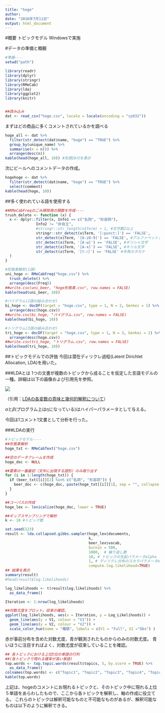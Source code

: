 ---
title: "hoge"
author: 
date: "2016年7月11日"
output: html_document
---

#概要
トピックモデル
Windowsで実施

#データの準備と概観
```{r warning=FALSE}
#準備----
setwd("path")

library(readr)
library(dplyr)
library(stringr)
library(RMeCab)
library(lda)
library(ggplot2)
library(knitr)


##読み込み
dat <- read_csv("hoge.csv", locale = locale(encoding = "cp932"))
```

まずはどの商品に多くコメントされているかを調べる
```{r}
hoge_all <- dat %>%
  filter(str_detect(dat$name, "hoge") == "TRUE") %>%
  group_by(unique_name) %>%
  summarise(n = n()) %>%
  arrange(desc(n))
kable(head(hoge_all, 10)) #先頭10行を表示
```

次にビールへのコメントデータの作成。
```{r}
hogehoge <- dat %>%
  filter(str_detect(dat$name, "hoge") == "TRUE") %>%
  select(comment)
kable(head(hoge, 10))
```


##多く使われている語を使用する
```{r}
##RMeCabFreqのごみ掃除用の関数を作成----
trush_delete <- function (x) {
  x <- dplyr::filter(x, Info1 == c("名詞", "形容詞"), 
              Info2 != "非自立",
              #stringr::str_length(x$Term) > 1, #文字数2以上
              stringr::str_detect(x$Term, '[:punct:]') == 'FALSE', 
              str_detect(x$Term, '[A-z0-9]') == 'FALSE', #アルファベットと数字
              str_detect(x$Term, '[Α-ω]') == 'FALSE', #ギリシャ文字
              str_detect(x$Term, '[А-я]') == 'FALSE', #キリル文字
              str_detect(x$Term, '[ｦ-ﾝ]') == 'FALSE' #半角カタカナ
  )
}

#形態素解析(1語)
uni_hoge <- RMeCabFreq("hoge.csv") %>%
  trush_delete() %>%
  arrange(desc(Freq))
##write.csv(uni_beer, "hoge形態素.csv", row.names = FALSE)
kable(head(uni_beer, 10))

#バイグラム(2語の組み合わせ)
bi_hoge <- docDF(target = "hoge.csv", type = 1, N = 2, Genkei = 1) %>%
  arrange(desc(hoge.csv))
##write.csv(bi_hoge, "バイグラム.csv", row.names = FALSE)
kable(head(bi_hoge, 10))

#トリグラム(3語の組み合わせ)
tri_hoge <- docDF(target = "hoge.csv", type = 1, N = 3, Genkei = 1) %>%
  arrange(desc(hoge.csv))
##write.csv(tri_hoge, "トリグラム.csv", row.names = FALSE)
kable(head(tri_hoge, 10))
```

##トピックモデルでの評価
今回は潜在ディリクレ過程(Latent Dirichlet Allocation, LDA)を用いた。

###LDAとは
1つの文書が複数のトピックから成ることを仮定した言語モデルの一種。詳細は以下の画像および引用先を参照。

![](http://f.st-hatena.com/images/fotolife/n/ni66ling/20150504/20150504032913_original.png?1430677772)

（引用：[LDAの各変数の意味と幾何的解釈について](http://ni66ling.hatenadiary.jp/entry/2015/05/04/163958)）

$\alpha$と$\beta$(プログラム上は$\eta$になっている)はハイパーパラメータとして与える。

今回は1コメント1文書として分析を行った。

###LDAの実行
```{r}
#トピックモデル----
##形態素解析
hoge_txt <- RMeCabText("hoge.csv")

##空のデータフレームを作成
hoge_doc <- NULL

##要素の一番最初（文中に出現する語形）のみ取り出す
for (i in 1:length(hoge_txt)) {
  if (beer_txt[[i]][2] %in% c("名詞", "形容詞")) {
    beer_doc <- c(hoge_doc, paste(hoge_txt[[i]][1], sep = "", collapse = " "))
  }
}

##コーパスの作成
hoge_lex <- lexicalize(hoge_doc, lower = TRUE)

##ギッブスサンプリングで解析
k <- 10 #トピック数

set.seed(123)
result <- lda.collapsed.gibbs.sampler(hoge_lex$documents, 
                                      k,
                                      beer_lex$vocab,
                                      burnin = 500,
                                      1000,  # 繰り返し数
                                      10, # トピックの生起パラメータalpha
                                      1, # ディリクレ分布のスカラパラメータeta
                                      compute.log.likelihood=TRUE)
## 結果を表示 
summary(result)
#head(result$log.likelihoods)

log_likelihoods <- t(result$log.likelihoods) %>%
  as_data_frame()

Iteration <- 1:nrow(log_likelihoods)

##対数尤度をプロット。収束の確認。
ggplot(log_likelihoods, aes(x = Iteration, y = Log_Likelihoods)) +
  geom_line(aes(y = V1, colour = "V1")) +
  geom_line(aes(y = V2, colour = "V2")) +
  scale_color_hue(name = "種類", labels = c(V1 = "Full", V2 ="Obs") )
```

赤が事前分布を含めた対数尤度、青が観測されたものからのみの対数尤度。
青いほうに注目すればよく、対数尤度が収束していることを確認。

```{r}
## 各トピックにおける上位5位の単語の行列
##(各トピックで現れる確率が高い単語)
top.words <- top.topic.words(result$topics, 5, by.score = TRUE) %>%
  as_data_frame()
colnames(top.words) <- c("Topic1", "Topic2", "Topic3", "Topic4", "Topic5", "Topic6", "Topic7", "Topic8", "Topic9", "Topic10")
kable(top.words)
```

上記は、hogeのコメントにお現れるトピックと、そのトピック中に現れる上位５単語をあらわしたもので、ここから各トピックを解釈し、軸の作成に役立てる。
これらのトピックは解釈可能なものと不可能なものがあるが、解釈可能なものは以下のように解釈できる。
